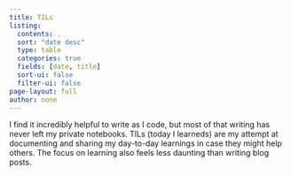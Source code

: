 ```yaml
---
title: TILs
listing:
  contents: .
  sort: "date desc"
  type: table
  categories: true
  fields: [date, title]
  sort-ui: false
  filter-ui: false
page-layout: full
author: none
---
```


I find it incredibly helpful to write as I code, but most of that writing has never left my private notebooks.
TILs (today I learneds) are my attempt at documenting and sharing my day-to-day learnings in case they might help others.
The focus on learning also feels less daunting than writing blog posts.
